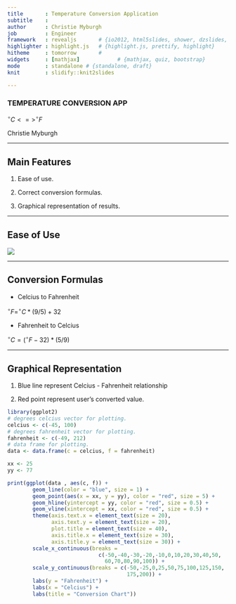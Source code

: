 ```yaml
---
title       : Temperature Conversion Application
subtitle    : 
author      : Christie Myburgh
job         : Engineer
framework   : revealjs       # {io2012, html5slides, shower, dzslides, ...}
highlighter : highlight.js   # {highlight.js, prettify, highlight}
hitheme     : tomorrow       # 
widgets     : [mathjax]            # {mathjax, quiz, bootstrap}
mode        : standalone # {standalone, draft}
knit        : slidify::knit2slides

---
```


### TEMPERATURE CONVERSION APP

$^{\circ} C <=> ^{\circ} F$  

Christie Myburgh

--- 

## Main Features

1. Ease of use.
  
2.  Correct conversion formulas.

3. Graphical representation of results.

--- 

## Ease of Use

![](input.PNG)

---

## Conversion Formulas

* Celcius to Fahrenheit

$^{\circ} F = ^{\circ} C * (9/5) + 32$

* Fahrenheit to Celcius

$^{\circ} C = (^{\circ} F  - 32) * (5/9)$

--- 

## Graphical Representation

1. Blue line represent Celcius - Fahrenheit relationship

2. Red point represent user's converted value.

```r
library(ggplot2)
# degrees celcius vector for plotting.
celcius <- c(-45, 100)
# degrees fahrenheit vector for plotting.
fahrenheit <- c(-49, 212)
# data frame for plotting.
data <- data.frame(c = celcius, f = fahrenheit)

xx <- 25
yy <- 77

print(ggplot(data , aes(c, f)) +
        geom_line(color = "blue", size = 1) +
        geom_point(aes(x = xx, y = yy), color = "red", size = 5) +
        geom_hline(yintercept = yy, color = "red", size = 0.5) +
        geom_vline(xintercept = xx, color = "red", size = 0.5) +
        theme(axis.text.x = element_text(size = 20),
              axis.text.y = element_text(size = 20),
              plot.title = element_text(size = 40),
              axis.title.x = element_text(size = 30),
              axis.title.y = element_text(size = 30)) +
        scale_x_continuous(breaks =
                             c(-50,-40,-30,-20,-10,0,10,20,30,40,50,
                               60,70,80,90,100)) +
        scale_y_continuous(breaks = c(-50,-25,0,25,50,75,100,125,150,
                                      175,200)) +
        labs(y = "Fahrenheit") +
        labs(x = "Celcius") +
        labs(title = "Conversion Chart"))
```

